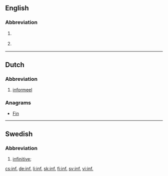 ==English==

===Abbreviation===
{{en-abbreviation}}

# {{context|grammar|lang=en}} {{abbreviation of|infinitive|lang=en}}
# {{context|lexicography|lang=en}} {{abbreviation of|informal|lang=en}}

----

==Dutch==

===Abbreviation===
{{head|nl|abbreviation}}

# [[informeel]]

===Anagrams===
* [[Fin#Dutch|Fin]]

----

==Swedish==

===Abbreviation===
{{head|sv|abbreviation}}

# {{context|lexicography|grammar|lang=sv}} [[infinitive]]; {{abbreviation of|infinitiv|lang=sv}}

[[cs:inf.]]
[[de:inf.]]
[[li:inf.]]
[[sk:inf.]]
[[fi:inf.]]
[[sv:inf.]]
[[vi:inf.]]